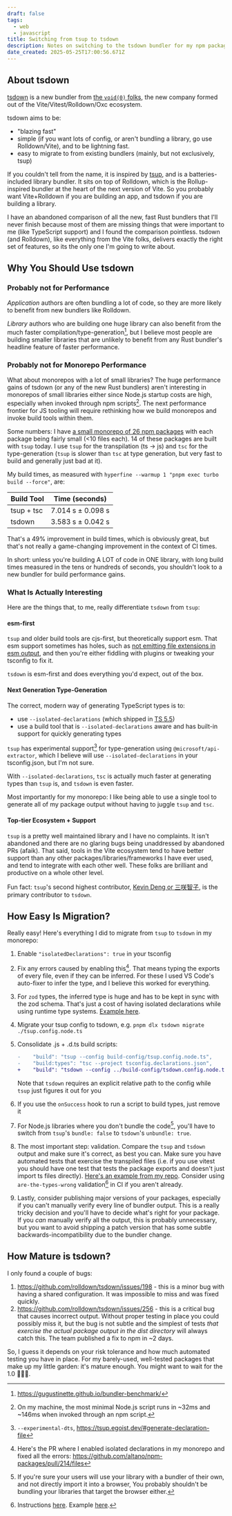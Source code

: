 ```yaml
---
draft: false
tags:
  - web
  - javascript
title: Switching from tsup to tsdown
description: Notes on switching to the tsdown bundler for my npm packages
date_created: 2025-05-25T17:00:56.671Z
---
```


## About tsdown

[tsdown](https://tsdown.dev/) is a new bundler from [the `void(0)` folks](https://voidzero.dev/), the new company formed out of the Vite/Vitest/Rolldown/Oxc ecosystem.

tsdown aims to be:

- "blazing fast"
- simple (if you want lots of config, or aren't bundling a library, go use Rolldown/Vite), and to be lightning fast.
- easy to migrate to from existing bundlers (mainly, but not exclusively, tsup)

If you couldn't tell from the name, it is inspired by [tsup](https://tsup.egoist.dev/), and is a batteries-included library bundler. It sits on top of Rolldown, which is the Rollup-inspired bundler at the heart of the next version of Vite. So you probably want Vite+Rolldown if you are building an app, and tsdown if you are building a library.

I have an abandoned comparison of all the new, fast Rust bundlers that I'll never finish because most of them are missing things that were important to me (like TypeScript support) and I found the comparison pointless. tsdown (and Rolldown), like everything from the Vite folks, delivers exactly the right set of features, so its the only one I'm going to write about.

## Why You Should Use tsdown

### Probably not for Performance

_Application_ authors are often bundling a lot of code, so they are more likely to benefit from new bundlers like Rolldown.

_Library_ authors who are building one huge library can also benefit from the much faster compilation/type-generation[^benchmarks], but I believe most people are building smaller libraries that are unlikely to benefit from any Rust bundler's headline feature of faster performance.

### Probably not for Monorepo Performance

What about monorepos with a lot of small libraries? The huge performance gains of tsdown (or any of the new Rust bundlers) aren't interesting in monorepos of small libraries either since Node.js startup costs are high, especially when invoked through npm scripts[^startup-costs]. The next performance frontier for JS tooling will require rethinking how we build monorepos and invoke build tools within them.

Some numbers: I have [a small monorepo of 26 npm packages](https://github.com/altano/npm-packages) with each package being fairly small (&lt;10 files each). 14 of these packages are built with `tsup` today. I use `tsup` for the transpilation (ts -> js) and `tsc` for the type-generation (`tsup` is slower than `tsc` at type generation, but very fast to build and generally just bad at it).

My build times, as measured with `hyperfine --warmup 1 "pnpm exec turbo build --force"`, are:

| Build Tool | Time (seconds)    |
| ---------- | ----------------- |
| tsup + tsc | 7.014 s ± 0.098 s |
| tsdown     | 3.583 s ± 0.042 s |

That's a 49% improvement in build times, which is obviously great, but that's not really a game-changing improvement in the context of CI times.

In short: unless you're building A LOT of code in ONE library, with long build times measured in the tens or hundreds of seconds, you shouldn't look to a new bundler for build performance gains.

### What Is Actually Interesting

Here are the things that, to me, really differentiate `tsdown` from `tsup`:

#### esm-first

`tsup` and older build tools are cjs-first, but theoretically support esm. That esm support sometimes has holes, such as [not emitting file extensions in esm output](https://github.com/egoist/tsup/issues/953), and then you're either fiddling with plugins or tweaking your tsconfig to fix it.

`tsdown` is esm-first and does everything you'd expect, out of the box.

#### Next Generation Type-Generation

The correct, modern way of generating TypeScript types is to:

- use `--isolated-declarations` (which shipped in [TS 5.5](https://devblogs.microsoft.com/typescript/announcing-typescript-5-5/#isolated-declarations))
- use a build tool that is `--isolated-declarations` aware and has built-in support for quickly generating types

`tsup` has experimental support[^tsup-dts-experimental] for type-generation using `@microsoft/api-extractor`, which I believe will use `--isolated-declarations` in your tsconfig.json, but I'm not sure.

With `--isolated-declarations`, `tsc` is actually much faster at generating types than `tsup` is, and `tsdown` is even faster.

Most importantly for my monorepo: I like being able to use a single tool to generate all of my package output without having to juggle `tsup` and `tsc`.

#### Top-tier Ecosystem + Support

`tsup` is a pretty well maintained library and I have no complaints. It isn't abandoned and there are no glaring bugs being unaddressed by abandoned PRs (afaik). That said, tools in the Vite ecosystem tend to have better support than any other packages/libraries/frameworks I have ever used, and tend to integrate with each other well. These folks are brilliant and productive on a whole other level.

Fun fact: `tsup`'s second highest contributor, [Kevin Deng or 三咲智子](https://github.com/sxzz), is the primary contributor to `tsdown`.

## How Easy Is Migration?

Really easy! Here's everything I did to migrate from `tsup` to `tsdown` in my monorepo:

1. Enable `"isolatedDeclarations": true` in your tsconfig
1. Fix any errors caused by enabling this[^my-isolated-decl-pr]. That means typing the exports of every file, even if they can be inferred. For these I used VS Code's auto-fixer to infer the type, and I believe this worked for everything.
1. For `zod` types, the inferred type is huge and has to be kept in sync with the zod schema. That's just a cost of having isolated declarations while using runtime type systems. [Example here](https://github.com/altano/npm-packages/pull/214/files#diff-b3fa6f8b6b2a13aefbb8d203f3fdd97d77af52515495b2ee0d9e83c64e04c7e4).
1. Migrate your tsup config to tsdown, e.g. `pnpm dlx tsdown migrate ./tsup.config.node.ts`
1. Consolidate .js + .d.ts build scripts:

   ```diff
   -    "build": "tsup --config build-config/tsup.config.node.ts",
   -    "build:types": "tsc --project tsconfig.declarations.json",
   +    "build": "tsdown --config ../build-config/tsdown.config.node.ts",
   ```

   Note that `tsdown` requires an explicit relative path to the config while `tsup` just figures it out for you

1. If you use the `onSuccess` hook to run a script to build types, just remove it
1. For Node.js libraries where you don't bundle the code[^bundling], you'll have to switch from `tsup`'s `bundle: false` to `tsdown`'s `unbundle: true`.
1. The most important step: validation. Compare the `tsup` and `tsdown` output and make sure it's correct, as best you can. Make sure you have automated tests that exercise the transpiled files (i.e. if you use vitest you should have one test that tests the package exports and doesn't just import ts files directly). [Here's an example from my repo](https://github.com/altano/npm-packages/blob/ce11a549ac22b1af259288a8504b3e7f18483752/packages/astro-prettier-response/tests/unit/exports.spec.ts#L2-L3). Consider using `are-the-types-wrong` validation[^attw] in CI if you aren't already.
1. Lastly, consider publishing major versions of your packages, especially if you can't manually verify every line of bundler output. This is a really tricky decision and you'll have to decide what's right for your package. If you _can_ manually verify all the output, this is probably unnecessary, but you want to avoid shipping a patch version that has some subtle backwards-incompatibility due to the bundler change.

## How Mature is tsdown?

I only found a couple of bugs:

1. https://github.com/rolldown/tsdown/issues/198 - this is a minor bug with having a shared configuration. It was impossible to miss and was fixed quickly.
1. https://github.com/rolldown/tsdown/issues/256 - this is a critical bug that causes incorrect output. Without proper testing in place you could possibly miss it, but the bug is not subtle and the simplest of tests _that exercise the actual package output in the dist directory_ will always catch this. The team published a fix to npm in ~2 days.

So, I guess it depends on your risk tolerance and how much automated testing you have in place. For my barely-used, well-tested packages that make up my little garden: it's mature enough. You might want to wait for the 1.0 🤷🏽‍♀️.

[^benchmarks]: https://gugustinette.github.io/bundler-benchmark/

[^startup-costs]: On my machine, the most minimal Node.js script runs in ~32ms and ~146ms when invoked through an npm script.

[^tsup-dts-experimental]: `--experimental-dts`, https://tsup.egoist.dev/#generate-declaration-file

[^my-isolated-decl-pr]: Here's the PR where I enabled isolated declarations in my monorepo and fixed all the errors: https://github.com/altano/npm-packages/pull/214/files

[^bundling]: If you're sure your users will use your library with a bundler of their own, and not directly import it into a browser, You probably shouldn't be bundling your libraries that target the browser either.

[^attw]: Instructions [here](https://github.com/arethetypeswrong/arethetypeswrong.github.io/tree/main/packages/cli). Example [here](https://github.com/altano/npm-packages/blob/ce11a549ac22b1af259288a8504b3e7f18483752/packages/assets/package.json#L11).
